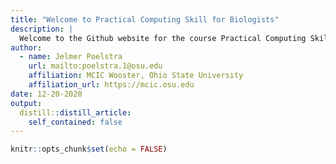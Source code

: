 ```yaml
---
title: "Welcome to Practical Computing Skill for Biologists"
description: |
  Welcome to the Github website for the course Practical Computing Skills for Biologists -- Spring 2021!
author:
  - name: Jelmer Poelstra
    url: mailto:poelstra.1@osu.edu
    affiliation: MCIC Wooster, Ohio State University
    affiliation_url: https://mcic.osu.edu
date: 12-20-2020
output:
  distill::distill_article:
    self_contained: false
---
```


```r
knitr::opts_chunk$set(echo = FALSE)
```



